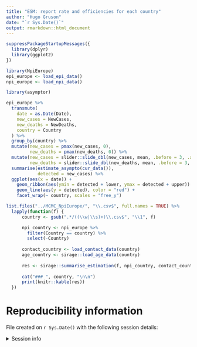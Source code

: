 ```yaml
---
title: "ESM: report rate and efficiencies for each country"
author: "Hugo Gruson"
date: "`r Sys.Date()`"
output: rmarkdown::html_document
---
```


```r
suppressPackageStartupMessages({
  library(dplyr)
  library(ggplot2)
})
```

```r
library(NpiEurope)
epi_europe <- load_epi_data()
npi_europe <- load_npi_data()
```

```r
library(asymptor)

epi_europe %>%
  transmute(
    date = as.Date(Date), 
    new_cases = NewCases, 
    new_deaths = NewDeaths,
    country = Country
  ) %>%
  group_by(country) %>%
  mutate(new_cases = pmax(new_cases, 0),
         new_deaths = pmax(new_deaths, 0)) %>%
  mutate(new_cases = slider::slide_dbl(new_cases, mean, .before = 3, .after = 3),
         new_deaths = slider::slide_dbl(new_deaths, mean, .before = 3, .after = 3)) %>%
  summarise(estimate_asympto(cur_data()),
            detected = new_cases) %>%
  ggplot(aes(x = date)) +
    geom_ribbon(aes(ymin = detected + lower, ymax = detected + upper)) +
    geom_line(aes(y = detected), color = "red") +
    facet_wrap(~ country, scales = "free_y")
```


```r
list.files("../MCMC_NpiEurope/", "\\.csv$", full.names = TRUE) %>%
  lapply(function(f) {
      country <- gsub(".*/((\\w|\\s)+)\\.csv$", "\\1", f)

      npi_country <- npi_europe %>%
        filter(Country == country) %>%
        select(-Country)
    
      contact_country <- load_contact_data(country)
      age_country <- sirage::load_age_data(country)
    
      res <- sirage::summarise_estimation(f, npi_country, contact_country, age_country)
      
      cat("### ", country, "\n\n")
      print(knitr::kable(res))
  })
```

# Reproducibility information

File created on `r Sys.Date()` with the following session details:

<details>
<summary>Session info</summary>

```r
sessionInfo()
```

</details>

